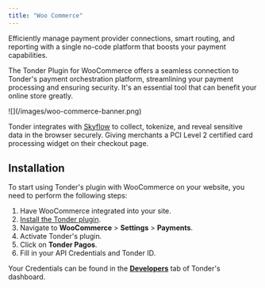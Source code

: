 ```yaml
---
title: "Woo Commerce"
---
```


Efficiently manage payment provider connections, smart routing, and reporting with a single no-code platform that boosts your payment capabilities.

The Tonder Plugin for WooCommerce offers a seamless connection to Tonder's payment orchestration platform, streamlining your payment processing and ensuring security. It's an essential tool that can benefit your online store greatly.

<Frame>
  ![](/images/woo-commerce-banner.png)
</Frame>


<Info>Tonder integrates with [Skyflow](https://www.skyflow.com/) to collect, tokenize, and reveal sensitive data in the browser securely. Giving merchants a PCI Level 2 certified card processing widget on their checkout page.</Info>

## Installation

To start using Tonder's plugin with WooCommerce on your website, you need to perform the following steps:

1. Have WooCommerce integrated into your site.
2. [Install the Tonder plugin](https://wordpress.org/plugins/tonder-payments-gateway/).
3. Navigate to **WooCommerce** > **Settings** > **Payments**.
4. Activate Tonder's plugin.
5. Click on **Tonder Pagos**.
6. Fill in your API Credentials and Tonder ID.

<Note>Your Credentials can be found in the **[Developers](https://stage.tonder.io/dashboard/developers/)** tab of Tonder's dashboard.</Note>

